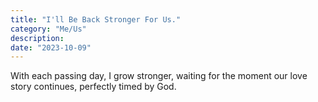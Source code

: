 ```yaml
---
title: "I'll Be Back Stronger For Us."
category: "Me/Us"
description:
date: "2023-10-09"
---
```


With each passing day, I grow stronger, waiting for the moment our love story continues, perfectly timed by God.
